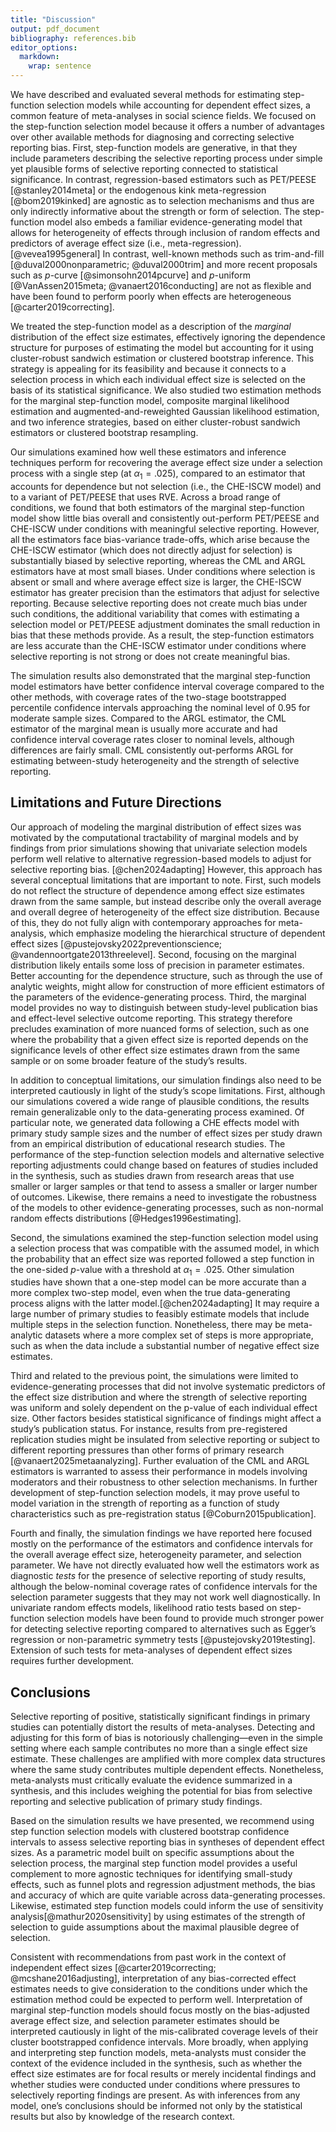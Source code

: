 ```yaml
---
title: "Discussion"
output: pdf_document
bibliography: references.bib
editor_options: 
  markdown: 
    wrap: sentence
---
```


We have described and evaluated several methods for estimating step-function selection models while accounting for dependent effect sizes, a common feature of meta-analyses in social science fields. 
We focused on the step-function selection model because it offers a number of advantages over other available methods for diagnosing and correcting selective reporting bias. 
First, step-function models are generative, in that they include parameters describing the selective reporting process under simple yet plausible forms of selective reporting connected to statistical significance.
In contrast, regression-based estimators such as PET/PEESE [@stanley2014meta] or the endogenous kink meta-regression [@bom2019kinked] are agnostic as to selection mechanisms and thus are only indirectly informative about the strength or form of selection.
The step-function model also embeds a familiar evidence-generating model that allows for heterogeneity of effects through inclusion of random effects and predictors of average effect size (i.e., meta-regression).[@vevea1995general]
In contrast, well-known methods such as trim-and-fill [@duval2000nonparametric; @duval2000trim] and more recent proposals such as $p$-curve [@simonsohn2014pcurve] and $p$-uniform [@VanAssen2015meta; @vanaert2016conducting] are not as flexible and have been found to perform poorly when effects are heterogeneous [@carter2019correcting].

We treated the step-function model as a description of the _marginal_ distribution of the effect size estimates, effectively ignoring the dependence structure for purposes of estimating the model but accounting for it using cluster-robust sandwich estimation or clustered bootstrap inference. 
This strategy is appealing for its feasibility and because it connects to a selection process in which each individual effect size is selected on the basis of its statistical significance.
We also studied two estimation methods for the marginal step-function model, composite marginal likelihood estimation and augmented-and-reweighted Gaussian likelihood estimation, and two inference strategies, based on either cluster-robust sandwich estimators or clustered bootstrap resampling.

Our simulations examined how well these estimators and inference techniques perform for recovering the average effect size under a selection process with a single step (at $\alpha_1 = .025$), compared to an estimator that accounts for dependence but not selection (i.e., the CHE-ISCW model) and to a variant of PET/PEESE that uses RVE.
Across a broad range of conditions, we found that both estimators of the marginal step-function model show little bias overall and consistently out-perform PET/PEESE and CHE-ISCW under conditions with meaningful selective reporting.
However, all the estimators face bias-variance trade-offs, which arise because the CHE-ISCW estimator (which does not directly adjust for selection) is substantially biased by selective reporting, whereas the CML and ARGL estimators have at most small biases.
Under conditions where selection is absent or small and where average effect size is larger, the CHE-ISCW estimator has greater precision than the estimators that adjust for selective reporting.
Because selective reporting does not create much bias under such conditions, the additional variability that comes with estimating a selection model or PET/PEESE adjustment dominates the small reduction in bias that these methods provide.
As a result, the step-function estimators are less accurate than the CHE-ISCW estimator under conditions where selective reporting is not strong or does not create meaningful bias. 

The simulation results also demonstrated that the marginal step-function model estimators have better confidence interval coverage compared to the other methods, with coverage rates of the two-stage bootstrapped percentile confidence intervals approaching the nominal level of 0.95 for moderate sample sizes.
Compared to the ARGL estimator, the CML estimator of the marginal mean is usually more accurate  and had confidence interval coverage rates closer to nominal levels, although differences are fairly small.
CML consistently out-performs ARGL for estimating between-study heterogeneity and the strength of selective reporting.

## Limitations and Future Directions

Our approach of modeling the marginal distribution of effect sizes was motivated by the computational tractability of marginal models and by findings from prior simulations showing that univariate selection models perform well relative to alternative regression-based models to adjust for selective reporting bias. [@chen2024adapting]
However, this approach has several conceptual limitations that are important to note.
First, such models do not reflect the structure of dependence among effect size estimates drawn from the same sample, but instead describe only the overall average and overall degree of heterogeneity of the effect size distribution.
Because of this, they do not fully align with contemporary approaches for meta-analysis, which emphasize modeling the hierarchical structure of dependent effect sizes [@pustejovsky2022preventionscience; @vandennoortgate2013threelevel].
Second, focusing on the marginal distribution likely entails some loss of precision in parameter estimates. 
Better accounting for the dependence structure, such as through the use of analytic weights, might allow for construction of more efficient estimators of the parameters of the evidence-generating process.
Third, the marginal model provides no way to distinguish between study-level publication bias and effect-level selective outcome reporting.
This strategy therefore precludes examination of more nuanced forms of selection, such as one where the probability that a given effect size is reported depends on the significance levels of other effect size estimates drawn from the same sample or on some broader feature of the study's results.

In addition to conceptual limitations, our simulation findings also need to be interpreted cautiously in light of the study's scope limitations.
First, although our simulations covered a wide range of plausible conditions, the results remain  generalizable only to the data-generating process examined.
Of particular note, we generated data following a CHE effects model with primary study sample sizes and the number of effect sizes per study drawn from an empirical distribution of educational research studies.
The performance of the step-function selection models and alternative selective reporting adjustments could change based on features of studies included in the synthesis, such as studies drawn from research areas that use smaller or larger samples or that tend to assess a smaller or larger number of outcomes.
Likewise, there remains a need to investigate the robustness of the models to other evidence-generating processes, such as non-normal random effects distributions [@Hedges1996estimating].

Second, the simulations examined the step-function selection model using a selection process that was compatible with the assumed model, in which the probability that an effect size was reported followed a step function in the one-sided _p_-value with a threshold at $\alpha_1 = .025$.
Other simulation studies have shown that a one-step model can be more accurate than a more complex two-step model, even when the true data-generating process aligns with the latter model.[@chen2024adapting]
It may require a large number of primary studies to feasibly estimate models that include multiple steps in the selection function.
Nonetheless, there may be meta-analytic datasets where a more complex set of steps is more appropriate, such as when the data include a substantial number of negative effect size estimates.

Third and related to the previous point, the simulations were limited to evidence-generating processes that did not involve systematic predictors of the effect size distribution and where the strength of selective reporting was uniform and solely dependent on the p-value of each individual effect size.
Other factors besides statistical significance of findings might affect a study's publication status.
For instance, results from pre-registered replication studies might be insulated from selective reporting or subject to different reporting pressures than other forms of primary research [@vanaert2025metaanalyzing].
Further evaluation of the CML and ARGL estimators is warranted to assess their performance in models involving moderators and their robustness to other selection mechanisms.
In further development of step-function selection models, it may prove useful to model variation in the strength of reporting as a function of study characteristics such as pre-registration status [@Coburn2015publication].

Fourth and finally, the simulation findings we have reported here focused mostly on the performance of the estimators and confidence intervals for the overall average effect size, heterogeneity parameter, and selection parameter.
We have not directly evaluated how well the estimators work as diagnostic _tests_ for the presence of selective reporting of study results, although the below-nominal coverage rates of confidence intervals for the selection parameter suggests that they may not work well diagnostically. 
In univariate random effects models, likelihood ratio tests based on step-function selection models have been found to provide much stronger power for detecting selective reporting compared to alternatives such as Egger's regression or non-parametric symmetry tests [@pustejovsky2019testing].
Extension of such tests for meta-analyses of dependent effect sizes requires further development.

## Conclusions

Selective reporting of positive, statistically significant findings in primary studies can potentially distort the results of meta-analyses. 
Detecting and adjusting for this form of bias is notoriously challenging---even in the simple setting where each sample contributes no more than a single effect size estimate. 
These challenges are amplified with more complex data structures where the same study contributes multiple dependent effects. 
Nonetheless, meta-analysts must critically evaluate the evidence summarized in a synthesis, and this includes weighing the potential for bias from selective reporting and selective publication of primary study findings.

Based on the simulation results we have presented, we recommend using step function selection models with clustered bootstrap confidence intervals to assess selective reporting bias in syntheses of dependent effect sizes. As a parametric model built on specific assumptions about the selection process, the marginal step function model provides a useful complement to more agnostic techniques for identifying small-study effects, such as funnel plots and regression adjustment methods, the bias and accuracy of which are quite variable across data-generating processes. Likewise, estimated step function models could inform the use of sensitivity analysis[@mathur2020sensitivity] by using estimates of the strength of selection to guide assumptions about the maximal plausible degree of selection.

Consistent with recommendations from past work in the context of independent effect sizes [@carter2019correcting; @mcshane2016adjusting], interpretation of any bias-corrected effect estimates needs to give consideration to the conditions under which the estimation method could be expected to perform well.
Interpretation of marginal step-function models should focus mostly on the bias-adjusted average effect size, and selection parameter estimates should be interpreted cautiously in light of the mis-calibrated coverage levels of their cluster bootstrapped confidence intervals.
More broadly, when applying and interpreting step function models, meta-analysts must consider the context of the evidence included in the synthesis, such as whether the effect size estimates are for focal results or merely incidental findings and whether studies were conducted under conditions where pressures to selectively reporting findings are present.
As with inferences from any model, one's conclusions should be informed not only by the statistical results but also by knowledge of the research context.